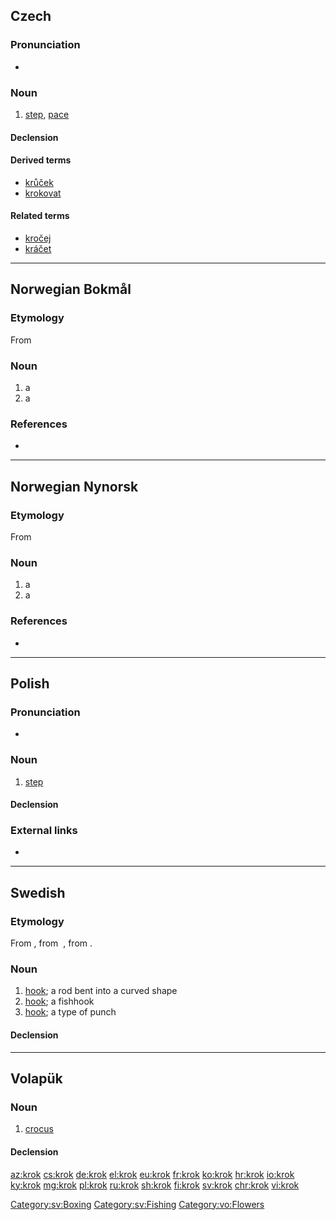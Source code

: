 {{also|krök}}
==Czech==

===Pronunciation===
* {{audio|Cs-krok.ogg|audio|lang=cs}}

===Noun===
{{cs-noun|g=m}}

# [[step]], [[pace]]

====Declension====
{{cs-decl-noun-auto|mi|kr|o|k}}

====Derived terms====
* [[krůček]] {{g|m}}
* [[krokovat]]

====Related terms====
* [[kročej]] {{g|m}}
* [[kráčet]]

----
==Norwegian Bokmål==

===Etymology===
From {{etyl|non|nb}} {{term|krókr|lang=non}}

===Noun===
{{nb-noun-m1}}

# a {{l|en|hook}}
# a {{l|en|corner}} {{qual|e.g. of a room}}

===References===
* {{R:The Bokmål Dictionary}}

----
==Norwegian Nynorsk==

===Etymology===
From {{etyl|non|nn}} {{term|krókr|lang=non}}

===Noun===
{{nn-noun-m1}}

# a {{l|en|hook}}
# a {{l|en|corner}} {{qual|e.g. of a room}}

===References===
* {{R:The Nynorsk Dictionary}}

----
==Polish==

===Pronunciation===
* {{audio|Pl-krok.ogg|audio|lang=pl}}

===Noun===
{{pl-noun|m}}

# [[step]]

====Declension====
{{pl-decl-noun-masc-inani|kro|k|u}}

===External links===
* {{R:PWN}}

----

==Swedish==

===Etymology===
From {{etyl|non|sv}} {{term|krókr||hook|lang=non}}, from {{etyl|gem-pro|sv}} {{term|lang=gem-pro|*krōkaz}}, from {{etyl|ine-pro|sv}} {{m|ine-pro|*ger-}}.

===Noun===
{{sv-noun|c}}

# [[hook]]; a rod bent into a curved shape
# [[hook]]; a fishhook
# [[hook]]; a type of punch

====Declension====
{{sv-noun-reg-ar}}

[[Category:sv:Boxing]]
[[Category:sv:Fishing]]

----

==Volapük==

===Noun===
{{vo-noun}}

# [[crocus]]

====Declension====
{{vo-decl-noun}}

[[Category:vo:Flowers]]

[[az:krok]]
[[cs:krok]]
[[de:krok]]
[[el:krok]]
[[eu:krok]]
[[fr:krok]]
[[ko:krok]]
[[hr:krok]]
[[io:krok]]
[[ky:krok]]
[[mg:krok]]
[[pl:krok]]
[[ru:krok]]
[[sh:krok]]
[[fi:krok]]
[[sv:krok]]
[[chr:krok]]
[[vi:krok]]
